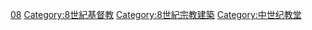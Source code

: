 [[Category:各世紀教堂|08]]
[[Category:8世紀基督教|Category:8世紀基督教]]
[[Category:8世紀宗教建築|Category:8世紀宗教建築]]
[[Category:中世纪教堂|Category:中世纪教堂]]
